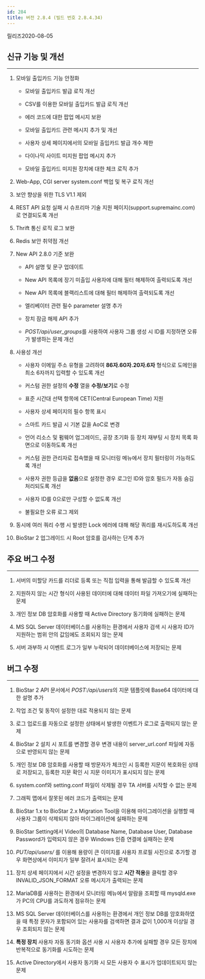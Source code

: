 ```yaml
---
id: 284
title: 버전 2.8.4 (빌드 번호 2.8.4.34)
---
```


릴리즈<Separator/>2020-08-05

## 신규 기능 및 개선

---

1. 모바일 출입카드 기능 안정화

    * 모바일 출입카드 발급 로직 개선
    
    * CSV를 이용한 모바일 출입카드 발급 로직 개선

    * 에러 코드에 대한 팝업 메시지 보완

    * 모바일 출입카드 관련 메시지 추가 및 개선

    * 사용자 상세 페이지에서의 모바일 출입카드 발급 개수 제한

    * 다이나믹 사이트 미지원 팝업 메시지 추가

    * 모바일 출입카드 미지원 장치에 대한 체크 로직 추가

1. Web-App, CGI server system.conf 백업 및 복구 로직 개선

1. 보안 향상을 위한 TLS V1.1 제외

1. REST API 요청 실패 시 슈프리마 기술 지원 페이지(support.supremainc.com)로 연결되도록 개선

1. Thrift 통신 로직 로그 보완

1. Redis 보안 취약점 개선

1. New API 2.8.0 기준 보완

    * API 설명 및 문구 업데이트

    * New API 목록에 장기 미출입 사용자에 대해 필터 해제하여 출력되도록 개선

    * New API 목록에 블랙리스트에 대해 필터 해제하여 출력되도록 개선

    * 엘리베이터 관련 필수 parameter 설명 추가

    * 장치 잠금 해제 API 추가

    * *POST/api/user_groups*를 사용하여 사용자 그룹 생성 시 ID를 지정하면 오류가 발생하는 문제 개선

1. 사용성 개선

    * 사용자 이메일 주소 유형을 고려하여 **86자.60자.20자.6자** 형식으로 도메인을 최소 6자까지 입력할 수 있도록 개선

    * 커스텀 권한 설정의 **수정** 열을 **수정/보기**로 수정

    * 표준 시간대 선택 항목에 CET(Central European Time) 지원

    * 사용자 상세 페이지의 필수 항목 표시

    * 스마트 카드 발급 시 기본 값을 AoC로 변경

    * 언어 리소스 및 펌웨어 업그레이드, 공장 초기화 등 장치 재부팅 시 장치 목록 화면으로 이동하도록 개선

    * 커스텀 권한 관리자로 접속했을 때 모니터링 메뉴에서 장치 필터링이 가능하도록 개선

    * 사용자 권한 등급을 **없음**으로 설정한 경우 로그인 ID와 암호 필드가 자동 숨김 처리되도록 개선

    * 사용자 ID를 0으로만 구성할 수 없도록 개선

    * 불필요한 오류 로그 제외

1. 동시에 여러 쿼리 수행 시 발생한 Lock 에러에 대해 해당 쿼리를 재시도하도록 개선

1. BioStar 2 업그레이드 시 Root 암호를 검사하는 단계 추가

## 주요 버그 수정

---

1. 서버의 미할당 카드를 리더로 등록 또는 직접 입력을 통해 발급할 수 있도록 개선

1. 지원하지 않는 시간 형식이 사용된 데이터에 대해 데이터 파일 가져오기에 실패하는 문제

1. 개인 정보 DB 암호화를 사용할 때 Active Directory 동기화에 실패하는 문제

1. MS SQL Server 데이터베이스를 사용하는 환경에서 사용자 검색 시 사용자 ID가 지원하는 범위 안의 값임에도 조회되지 않는 문제

1. 서버 과부하 시 이벤트 로그가 일부 누락되어 데이터베이스에 저장되는 문제

## 버그 수정

---

1. BioStar 2 API 문서에서 *POST:/api/users*의 지문 템플릿에 Base64 데이터에 대한 설명 추가

1. 작업 조건 및 동작이 설정한 대로 적용되지 않는 문제

1. 로그 업로드를 자동으로 설정한 상태에서 발생한 이벤트가 로그로 출력되지 않는 문제

1. BioStar 2 설치 시 포트를 변경할 경우 변경 내용이 server_url.conf 파일에 자동으로 반영되지 않는 문제

1. 개인 정보 DB 암호화를 사용할 때 방문자가 체크인 시 등록한 지문이 복호화된 상태로 저장되고, 등록한 지문 확인 시 지문 이미지가 표시되지 않는 문제

1. system.conf와 setting.conf 파일이 삭제될 경우 TA 서버를 시작할 수 없는 문제

1. 그래픽 맵에서 잘못된 에러 코드가 출력되는 문제

1. BioStar 1.x to BioStar 2.x Migration Tool을 이용해 마이그레이션을 실행할 때 사용자 그룹이 삭제되지 않아 마이그레이션에 실패하는 문제

1. BioStar Setting에서 Video의 Database Name, Database User, Database Password가 입력되지 않은 경우 Windows 인증 연결에 실패하는 문제

1. *PUT/api/users/* 를 이용해 용량이 큰 이미지를 사용자 프로필 사진으로 추가할 경우 화면상에서 이미지가 일부 잘려서 표시되는 문제

1. 장치 상세 페이지에서 시간 설정을 변경하지 않고 **시간 적용**을 클릭할 경우 INVALID_JSON_FORMAT 오류 메시지가 출력되는 문제

1. MariaDB를 사용하는 환경에서 모니터링 메뉴에서 알람을 조회할 때 mysqld.exe가 PC의 CPU를 과도하게 점유하는 문제

1. MS SQL Server 데이터베이스를 사용하는 환경에서 개인 정보 DB를 암호화하였을 때 특정 문자가 포함되어 있는 사용자를 검색하면 결과 값이 1,000개 이상일 경우 조회되지 않는 문제

1. **특정 장치** 사용자 자동 동기화 옵션 사용 시 사용자 추가에 실패할 경우 모든 장치에 반복적으로 동기화를 시도하는 문제

1. Active Directory에서 사용자 동기화 시 모든 사용자 수 표시가 업데이트되지 않는 문제